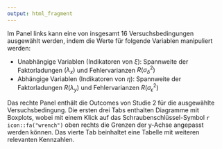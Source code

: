 ```yaml
---
output: html_fragment
---
```


Im Panel links kann eine von insgesamt 16 Versuchsbedingungen ausgewählt werden, indem die Werte für folgende Variablen manipuliert werden:

* Unabhängige Variablen (Indikatoren von $\xi$): Spannweite der Faktorladungen $(\lambda_x)$ und Fehlervarianzen $R(\sigma^2_\delta)$
* Abhängige Variablen (Indikatoren von $\eta$): Spannweite der Faktorladungen $R(\lambda_y)$ und Fehlervarianzen $R(\sigma^2_\epsilon)$

Das rechte Panel enthält die Outcomes von Studie 2 für die ausgewählte Versuchsbedingung. Die ersten drei Tabs enthalten Diagramme mit Boxplots, wobei mit einem Klick auf das Schraubenschlüssel-Symbol `r icon::fa("wrench")` oben rechts die Grenzen der y-Achse angepasst werden können. Das vierte Tab beinhaltet eine Tabelle mit weiteren relevanten Kennzahlen.